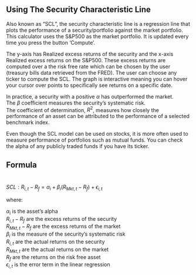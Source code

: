 ## Using The Security Characteristic Line

Also known as "SCL", the security characteristic line is a regression line that plots the performance of a security/portfolio against the market portfolio. This calculator uses the S&P500 as the market portfolio. It is updated every time you press the button 'Compute'. 

The y-axis has Realized excess returns of the security and the x-axis Realized excess returns on the S&P500. These excess returns are computed over a the risk free rate which can be chosen by the user (treasury bills data retrieved from the FRED). The user can choose any ticker to compute the SCL. The graph is interactive meaning you can hover your cursor over points to specifically see returns on a specific date.

In practice, a security with a positive $\alpha$ has outperformed the market.   
The $\beta$ coefficient measures the security's systematic risk.  
The coefficient of determination, $R^2$, measures how closely the performance of an asset can be attributed to the performance of a selected benchmark index.

Even though the SCL model can be used on stocks, it is more often used to measure performance of portfolios such as mutual funds. You can check the alpha of any publicly traded funds if you have its ticker. 



## Formula

# 

$SCL: R_{i,t} - R_f = \alpha_i +\beta_i(R_{Mkt,t} - R_f) + \epsilon_{i,t}$

where:

$\alpha_i$  is the asset's alpha  
$R_{i,t} - R_f$ are the excess returns of the security  
$R_{Mkt,t} - R_f$ are the excess returns of the market  
$\beta_i$ is the measure of the security's systematic risk   
$R_{i,t}$ are the actual returns on the security  
$R_{Mkt,t}$ are the actual returns on the market  
$R_f$ are the returns on the risk free asset    
$\epsilon_{i,t}$ is the error term in the linear regression